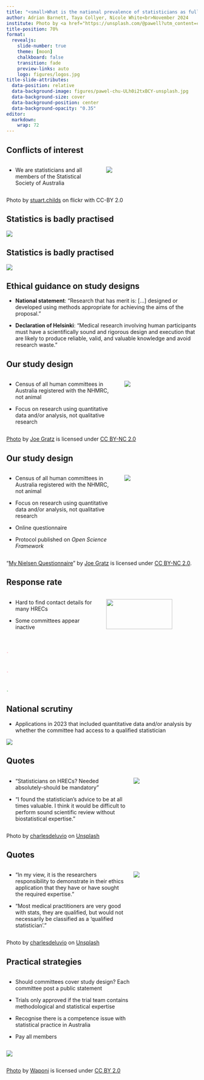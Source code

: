 ```yaml
---
title: "<small>What is the national prevalence of statisticians as full members of human research ethics committees in Australia?</small>"
author: Adrian Barnett, Taya Collyer, Nicole White<br>November 2024
institute: Photo by <a href="https://unsplash.com/@pawell?utm_content=creditCopyText&utm_medium=referral&utm_source=unsplash">Pawel Chu</a> on <a href="https://unsplash.com/photos/long-table-with-eiffel-chair-inside-room-ULh0i2txBCY?utm_content=creditCopyText&utm_medium=referral&utm_source=unsplash">Unsplash</a>
title-position: 70%
format:
  revealjs: 
    slide-number: true
    theme: [moon]
    chalkboard: false
    transition: fade
    preview-links: auto
    logo: figures/logos.jpg
title-slide-attributes:
  data-position: relative
  data-background-image: figures/pawel-chu-ULh0i2txBCY-unsplash.jpg
  data-background-size: cover
  data-background-position: center
  data-background-opacity: "0.35"
editor: 
  markdown: 
    wrap: 72
---
```


## Conflicts of interest{background-color='#f0eef3'}

<!--- 15 minutes max, ideally 10 --->

::::{.columns}
:::{.column width="50%"}

* We are statisticians and all members of the Statistical Society of Australia

:::

:::{.column width="50%"}
![](figures/13844213823_386392b7d3_k.jpg)

::: 

::::

:::: aside
Photo by <a href="https://www.flickr.com/photos/stuartchilds/13844213823/in/photostream/">stuart.childs</a> on flickr with CC-BY 2.0
::::

## Statistics is badly practised{background-color='white'} 

![](figures/Z_plot_slide.png)

## Statistics is badly practised{background-color='white'} 

![](figures/Z_plot_slide_with_quote.png)

## Ethical guidance on study designs

<!-- to do: highlight new wording -->

::: incremental
* **National statement**: “Research that has merit is: [...] designed or developed using methods appropriate for achieving the aims of the proposal.”

* **Declaration of Helsinki**: "Medical research involving human participants must have a scientifically sound and rigorous design and execution that are likely to produce reliable, valid, and valuable knowledge and avoid research waste."
:::

## Our study design{background-color='#2e1612'}

::::{.columns}
:::{.column width="60%"}
* Census of all human committees in Australia registered with the NHMRC, not animal

* Focus on research using quantitative data and/or analysis, not qualitative research

:::

:::{.column width="40%"}

![](figures/208778609_d4ac372546_k.jpg)

:::

::::

:::: aside
<p class="attribution"><a rel="noopener noreferrer" href="https://www.flickr.com/photos/63126465@N00/208778609">Photo</a> by <a rel="noopener noreferrer" href="https://www.flickr.com/photos/63126465@N00">Joe Gratz</a> is licensed under <a rel="noopener noreferrer" href="https://creativecommons.org/licenses/by-nc/2.0/?ref=openverse">CC BY-NC 2.0</a></p>
::::


## Our study design{background-color='#2e1612'}

::::{.columns}
:::{.column width="60%"}
* Census of all human committees in Australia registered with the NHMRC, not animal

* Focus on research using quantitative data and/or analysis, not qualitative research

* Online questionnaire

* Protocol published on _Open Science Framework_
:::

:::{.column width="40%"}

![](figures/208778609_d4ac372546_k.jpg)

:::

::::

:::: aside
<p class="attribution">"<a rel="noopener noreferrer" href="https://www.flickr.com/photos/63126465@N00/208778609">My Nielsen Questionnaire</a>" by <a rel="noopener noreferrer" href="https://www.flickr.com/photos/63126465@N00">Joe Gratz</a> is licensed under <a rel="noopener noreferrer" href="https://creativecommons.org/licenses/by-nc/2.0/?ref=openverse">CC BY-NC 2.0</a>.</p>
::::

## Response rate

::::{.columns}

:::{.column width="50%"}
* Hard to find contact details for many HRECs

* Some committees appear inactive
:::

:::{.column width="50%"}
<!-- Flow chart from 4_consort_flow.R -->
![](figures/4_consort_flow.jpg){width=85% height=85%}
:::

::::


## <small style="color:#FFC0CB">.</small>{background-image='figures/4_plot1_for_slides.jpg' background-size='contain' background-color='white'}

<!-- make sure I say this: 31% without a statistician as a full member or who can be consulted -->

## <small style="color:#FFC0CB">.</small>{background-image='figures/4_plot2_for_slides.jpg' background-size='contain' background-color='#FFC0CB'}

## <small style="color:#9BCD9B">.</small>{background-image='figures/4_plot3_for_slides.jpg' background-size='contain' background-color='#9BCD9B'}

## National scrutiny{background-color='white'}

* Applications in 2023 that included quantitative data and/or analysis by whether the committee had access to a qualified statistician

![](figures/4_numbers_plus.jpg)

## Quotes

::::{.columns}

:::{.column width="65%"}

* "Statisticians on HRECs? Needed absolutely-should be mandatory"

* "I found the statistician's advice to be at all times valuable. I think it would be difficult to perform sound scientific review without biostatistical expertise."

:::

<!-- Willingness to take statistical advice from researchers without statistical qualifications -->

<!-- Some committees do not examine methods -->

:::{.column width="35%"}

![](figures/charlesdeluvio-0ovfLy5tp8g-unsplash.jpg)

:::

::::

:::: aside
Photo by <a href="https://unsplash.com/@charlesdeluvio?utm_content=creditCopyText&utm_medium=referral&utm_source=unsplash">charlesdeluvio</a> on <a href="https://unsplash.com/photos/person-standing-near-telephone-booth-0ovfLy5tp8g?utm_content=creditCopyText&utm_medium=referral&utm_source=unsplash">Unsplash</a>
::::


## Quotes{background-color='grey'}

::::{.columns}

:::{.column width="65%"}

:::: incremental

* "In my view, it is the researchers responsibility to demonstrate in their ethics application that they have or have sought the required expertise."

* "Most medical practitioners are very good with stats, they are qualified, but would not necessarily be classified as a 'qualified statistician'."
::::


:::

<!-- Willingness to take statistical advice from researchers without statistical qualifications -->

<!-- Some committees do not examine methods -->

:::{.column width="35%"}

![](figures/charlesdeluvio-0ovfLy5tp8g-unsplash.jpg)

:::

::::

:::: aside
Photo by <a href="https://unsplash.com/@charlesdeluvio?utm_content=creditCopyText&utm_medium=referral&utm_source=unsplash">charlesdeluvio</a> on <a href="https://unsplash.com/photos/person-standing-near-telephone-booth-0ovfLy5tp8g?utm_content=creditCopyText&utm_medium=referral&utm_source=unsplash">Unsplash</a>
::::

## Practical strategies{background-color='black'}

<!-- "The theme of this year’s conference is practical strategies. If you could include at the end of your talk a slide to sum up how HREC members can apply the subject area of your talk to when reviewing an ethics application, it would be of great benefit to the audience." -->

:::{.column width="75%"}

::: {.incremental}
* Should committees cover study design? Each committee post a public statement

<!-- * Committees claiming to examine study design should provide the name(s) of the statistician(s) and their qualifications -->

* Trials only approved if the trial team contains methodological and statistical expertise

<!-- From: 10.1186/s13063-022-06415-5 -->

* Recognise there is a competence issue with statistical practice in Australia

* Pay all members
::: 
:::

:::{.column width="25%"}
![](figures/162798520_834f840cc2_o.jpg)
:::


<!-- “too much” focus on ethics considerations, such as consenting processes, partly because these can be easier to judge than the science? -->

:::: aside
<p class="attribution"><a rel="noopener noreferrer" href="https://www.flickr.com/photos/69416124@N00/162798520">Photo</a> by <a rel="noopener noreferrer" href="https://www.flickr.com/photos/69416124@N00">Waponi</a> is licensed under <a rel="noopener noreferrer" href="https://creativecommons.org/licenses/by/2.0/?ref=openverse">CC BY 2.0</a></p>
::::

